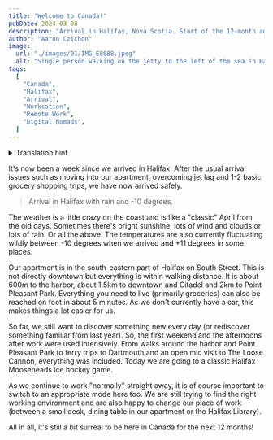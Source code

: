 ```yaml
---
title: "Welcome to Canada!"
pubDate: 2024-03-08
description: "Arrival in Halifax, Nova Scotia. Start of the 12-month adventure."
author: "Aaron Czichon"
image:
  url: "./images/01/IMG_E8688.jpeg"
  alt: "Single person walking on the jetty to the left of the sea in Halifax"
tags:
  [
    "Canada",
    "Halifax",
    "Arrival",
    "Workcation",
    "Remote Work",
    "Digital Nomads",
  ]
---
```



<details>
  <summary>Translation hint</summary>
  We implemented the English version of this blog for you in June. We will publish
  all new blog entries also in English. Every entry before Jun 24th 2024 is automatically
  translated through DeepL. So please apologize if the translation is not perfect.
  If you want to read the original German entry, please switch to the German version
  of our blog.
</details>

It's now been a week since we arrived in Halifax. After the usual arrival issues such as moving into our apartment, overcoming jet lag and 1-2 basic grocery shopping trips, we have now arrived safely.

<DirectusImage assetId="d51c7e25-09c5-48f6-8245-f15e2d1a4766" />

> Arrival in Halifax with rain and -10 degrees.

The weather is a little crazy on the coast and is like a "classic" April from the old days. Sometimes there's bright sunshine, lots of wind and clouds or lots of rain. Or all the above. The temperatures are also currently fluctuating wildly between -10 degrees when we arrived and +11 degrees in some places.

<DirectusImage assetId="b482ede3-6881-44ec-b921-3c385475e731.jpeg" />

Our apartment is in the south-eastern part of Halifax on South Street. This is not directly downtown but everything is within walking distance. It is about 600m to the harbor, about 1.5km to downtown and Citadel and 2km to Point Pleasant Park. Everything you need to live (primarily groceries) can also be reached on foot in about 5 minutes. As we don't currently have a car, this makes things a lot easier for us.

<DirectusImage assetId="7c6808cc-06f1-4f11-8754-2cde9f69b419" />

So far, we still want to discover something new every day (or rediscover something familiar from last year). So, the first weekend and the afternoons after work were used intensively. From walks around the harbor and Point Pleasant Park to ferry trips to Dartmouth and an open mic visit to The Loose Cannon, everything was included. Today we are going to a classic Halifax Mooseheads ice hockey game.

<DirectusImage assetId="d7ac175d-77a3-4528-9f01-5c64d2318195" />

As we continue to work "normally" straight away, it is of course important to switch to an appropriate mode here too. We are still trying to find the right working environment and are also happy to change our place of work (between a small desk, dining table in our apartment or the Halifax Library).

All in all, it's still a bit surreal to be here in Canada for the next 12 months!

